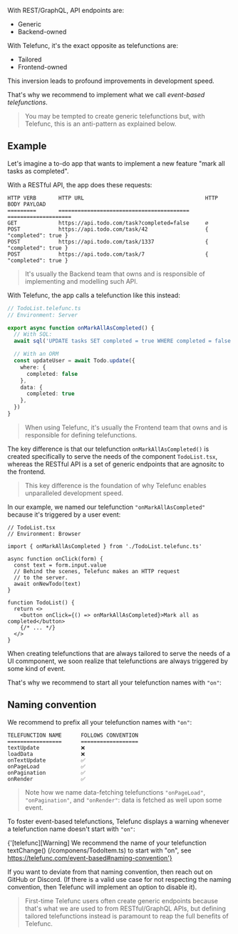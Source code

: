 
With REST/GraphQL, API endpoints are:
 - Generic
 - Backend-owned

With Telefunc, it's the exact opposite as telefunctions are:
 - Tailored
 - Frontend-owned

This inversion leads to profound improvements in development speed.

That's why we recommend to implement what we call *event-based telefunctions*.

> You may be tempted to create generic telefunctions but, with Telefunc, this is an anti-pattern as explained below.


## Example

Let's imagine a to-do app that wants to implement a new feature "mark all tasks as completed".

With a RESTful API, the app does these requests:

```
HTTP VERB       HTTP URL                                      HTTP BODY PAYLOAD
=========       =========================================     ====================
GET             https://api.todo.com/task?completed=false     ∅
POST            https://api.todo.com/task/42                  { "completed": true }
POST            https://api.todo.com/task/1337                { "completed": true }
POST            https://api.todo.com/task/7                   { "completed": true }
```

> It's usually the Backend team that owns and is responsible of implementing and modelling such API.

With Telefunc, the app calls a telefunction like this instead:

```ts
// TodoList.telefunc.ts
// Environment: Server

export async function onMarkAllAsCompleted() {
  // With SQL:
  await sql('UPDATE tasks SET completed = true WHERE completed = false')

  // With an ORM
  const updateUser = await Todo.update({
    where: {
      completed: false
    },
    data: {
      completed: true
    },
  })
}
```

> When using Telefunc, it's usually the Frontend team that owns and is responsible for defining telefunctions.

The key difference is that our telefunction `onMarkAllAsCompleted()` is created specifically to serve the needs of the component `TodoList.tsx`, whereas the RESTful API is a set of generic endpoints that are agnositc to the frontend.

> This key difference is the foundation of why Telefunc enables unparalleled development speed.

In our example, we named our telefunction `"onMarkAllAsCompleted"` because it's triggered by a user event:

```tsx
// TodoList.tsx
// Environment: Browser

import { onMarkAllAsCompleted } from './TodoList.telefunc.ts'

async function onClick(form) {
  const text = form.input.value
  // Behind the scenes, Telefunc makes an HTTP request
  // to the server.
  await onNewTodo(text)
}

function TodoList() {
  return <>
    <button onClick={() => onMarkAllAsCompleted}>Mark all as completed</button>
    {/* ... */}
  </>
}
```

When creating telefunctions that are always tailored to serve the needs of a UI commponent, we soon realize that telefunctions are always triggered by some kind of event.

That's why we recommend to start all your telefunction names with `"on"`:





## Naming convention

We recommend to prefix all your telefunction names with `"on"`:

```
TELEFUNCTION NAME      FOLLOWS CONVENTION
=================      ==================
textUpdate             ❌
loadData               ❌
onTextUpdate           ✅
onPageLoad             ✅
onPagination           ✅
onRender               ✅
```

> Note how we name data-fetching telefunctions `"onPageLoad"`, `"onPagination"`, and `"onRender"`: data is fetched as well upon some event.

To foster event-based telefunctions, Telefunc displays a warning whenever a telefunction name doesn't start with `"on"`:

<CodeBlock lineBreak={true}>{'[telefunc][Warning] We recommend the name of your telefunction textChange() (/componens/TodoItem.ts) to start with "on", see https://telefunc.com/event-based#naming-convention'}</CodeBlock>

If you want to deviate from that naming convention, then reach out on GitHub or Discord. (If there is a valid use case for not respecting the naming convention, then Telefunc will implement an option to disable it).

> First-time Telefunc users often create generic endpoints because that's what we are used to from RESTful/GraphQL APIs, but defining tailored telefunctions instead is paramount to reap the full benefits of Telefunc.
